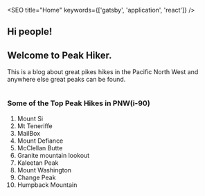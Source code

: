 

<SEO title="Home" keywords={['gatsby', 'application', 'react']} />

## Hi people!
## Welcome to Peak Hiker.

This is a blog about great pikes hikes in the Pacific North West and anywhere else great peaks can be found.

<div style={{ maxWidth: '300px', marginBottom: '1.45rem' }}>
  <Image />
</div>

### Some of the Top Peak Hikes in PNW(i-90)
  1. Mount Si
  2. Mt Teneriffe
  3. MailBox
  4. Mount Defiance
  5. McClellan Butte
  6. Granite mountain lookout
  7. Kaleetan Peak
  8. Mount Washington 
  9. Change Peak
  10. Humpback Mountain



